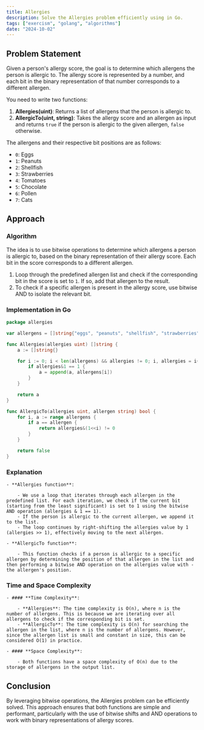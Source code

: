 ```yaml
---
title: Allergies
description: Solve the Allergies problem efficiently using in Go.
tags: ["exercism", "golang", "algorithms"]
date: "2024-10-02"
---
```


## Problem Statement

Given a person's allergy score, the goal is to determine which allergens the person is allergic to. The allergy score is represented by a number, and each bit in the binary representation of that number corresponds to a different allergen.

You need to write two functions:

1. **Allergies(uint)**: Returns a list of allergens that the person is allergic to.
2. **AllergicTo(uint, string)**: Takes the allergy score and an allergen as input and returns `true` if the person is allergic to the given allergen, `false` otherwise.

The allergens and their respective bit positions are as follows:

- `0`: Eggs
- `1`: Peanuts
- `2`: Shellfish
- `3`: Strawberries
- `4`: Tomatoes
- `5`: Chocolate
- `6`: Pollen
- `7`: Cats

## Approach

### Algorithm

The idea is to use bitwise operations to determine which allergens a person is allergic to, based on the binary representation of their allergy score. Each bit in the score corresponds to a different allergen.

1. Loop through the predefined allergen list and check if the corresponding bit in the score is set to `1`. If so, add that allergen to the result.
2. To check if a specific allergen is present in the allergy score, use bitwise AND to isolate the relevant bit.

### Implementation in Go

```go
package allergies

var allergens = []string{"eggs", "peanuts", "shellfish", "strawberries", "tomatoes", "chocolate", "pollen", "cats"}

func Allergies(allergies uint) []string {
	a := []string{}

	for i := 0; i < len(allergens) && allergies != 0; i, allergies = i+1, allergies>>1 {
		if allergies&1 == 1 {
			a = append(a, allergens[i])
		}
	}

	return a
}

func AllergicTo(allergies uint, allergen string) bool {
	for i, a := range allergens {
		if a == allergen {
			return allergies&(1<<i) != 0
		}
	}

	return false
}

```

###  Explanation
    - **Allergies function**:

        - We use a loop that iterates through each allergen in the predefined list. For each iteration, we check if the current bit (starting from the least significant) is set to 1 using the bitwise AND operation (allergies & 1 == 1).
        - If the person is allergic to the current allergen, we append it to the list.
        - The loop continues by right-shifting the allergies value by 1 (allergies >> 1), effectively moving to the next allergen.

    - **AllergicTo function**:

        - This function checks if a person is allergic to a specific allergen by determining the position of that allergen in the list and then performing a bitwise AND operation on the allergies value with -the allergen's position.


### Time and Space Complexity
    - #### **Time Complexity**:

        - **Allergies**: The time complexity is O(n), where n is the number of allergens. This is because we are iterating over all allergens to check if the corresponding bit is set.
        - **AllergicTo**: The time complexity is O(n) for searching the allergen in the list, where n is the number of allergens. However, since the allergen list is small and constant in size, this can be considered O(1) in practice.
    
    - #### **Space Complexity**:

        - Both functions have a space complexity of O(n) due to the storage of allergens in the output list.


## Conclusion
By leveraging bitwise operations, the Allergies problem can be efficiently solved. This approach ensures that both functions are simple and performant, particularly with the use of bitwise shifts and AND operations to work with binary representations of allergy scores.
